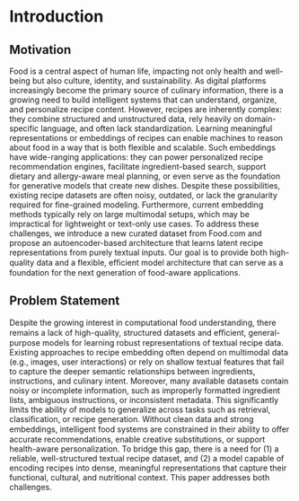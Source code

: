# Introduction

## Motivation

Food is a central aspect of human life, impacting not only health and well-being but also culture, identity, and sustainability. As digital platforms increasingly become the primary source of culinary information, there is a growing need to build intelligent systems that can understand, organize, and personalize recipe content. However, recipes are inherently complex: they combine structured and unstructured data, rely heavily on domain-specific language, and often lack standardization. Learning meaningful representations or embeddings of recipes can enable machines to reason about food in a way that is both flexible and scalable. Such embeddings have wide-ranging applications: they can power personalized recipe recommendation engines, facilitate ingredient-based search, support dietary and allergy-aware meal planning, or even serve as the foundation for generative models that create new dishes. Despite these possibilities, existing recipe datasets are often noisy, outdated, or lack the granularity required for fine-grained modeling. Furthermore, current embedding methods typically rely on large multimodal setups, which may be impractical for lightweight or text-only use cases. To address these challenges, we introduce a new curated dataset from Food.com and propose an autoencoder-based architecture that learns latent recipe representations from purely textual inputs. Our goal is to provide both high-quality data and a flexible, eﬃcient model architecture that can serve as a foundation for the next generation of food-aware applications.

## Problem Statement

Despite the growing interest in computational food understanding, there remains a lack of high-quality, structured datasets and eﬃcient, general-purpose models for learning robust representations of textual recipe data. Existing approaches to recipe embedding often depend on multimodal data (e.g., images, user interactions) or rely on shallow textual features that fail to capture the deeper semantic relationships between ingredients, instructions, and culinary intent. Moreover, many available datasets contain noisy or incomplete information, such as improperly formatted ingredient lists, ambiguous instructions, or inconsistent metadata. This significantly limits the ability of models to generalize across tasks such as retrieval, classification, or recipe generation. Without clean data and strong embeddings, intelligent food systems are constrained in their ability to oﬀer accurate recommendations, enable creative substitutions, or support health-aware personalization. To bridge this gap, there is a need for (1) a reliable, well-structured textual recipe dataset, and (2) a model capable of encoding recipes into dense, meaningful representations that capture their functional, cultural, and nutritional context. This paper addresses both challenges.